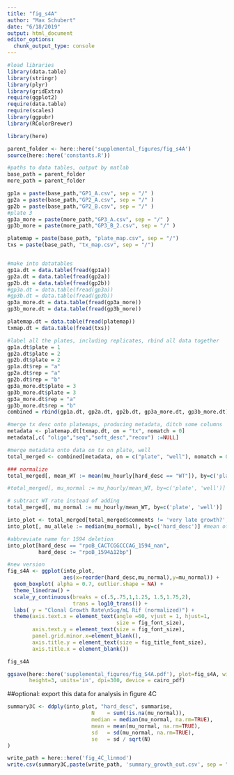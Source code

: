 ```yaml
---
title: "fig_s4A"
author: "Max Schubert"
date: "6/18/2019"
output: html_document
editor_options: 
  chunk_output_type: console
---
```


```r
#load libraries
library(data.table)
library(stringr)
library(plyr)
library(gridExtra)
require(ggplot2)
require(data.table)
require(scales)
library(ggpubr)
library(RColorBrewer)

library(here)

parent_folder <- here::here('supplemental_figures/fig_s4A')
source(here::here('constants.R'))
```

```r

#paths to data tables, output by matlab
base_path = parent_folder
more_path = parent_folder

gp1a = paste(base_path,"GP1_A.csv", sep = "/" )
gp2a = paste(base_path,"GP2_A.csv", sep = "/" )
gp2b = paste(base_path,"GP2_B.csv", sep = "/" )
#plate 3
gp3a_more = paste(more_path,"GP3_A.csv", sep = "/" )
gp3b_more = paste(more_path,"GP3_B_2.csv", sep = "/" )

platemap = paste(base_path, "plate_map.csv", sep = "/")
txs = paste(base_path, "tx_map.csv", sep = "/")


#make into datatables
gp1a.dt = data.table(fread(gp1a))
gp2a.dt = data.table(fread(gp2a))
gp2b.dt = data.table(fread(gp2b))
#gp3a.dt = data.table(fread(gp3a))
#gp3b.dt = data.table(fread(gp3b))
gp3a_more.dt = data.table(fread(gp3a_more))
gp3b_more.dt = data.table(fread(gp3b_more))

platemap.dt = data.table(fread(platemap))
txmap.dt = data.table(fread(txs))

```

```r
#label all the plates, including replicates, rbind all data together
gp1a.dt$plate = 1
gp2a.dt$plate = 2
gp2b.dt$plate = 2
gp1a.dt$rep = "a"
gp2a.dt$rep = "a"
gp2b.dt$rep = "b"
gp3a_more.dt$plate = 3
gp3b_more.dt$plate = 3
gp3a_more.dt$rep = "a"
gp3b_more.dt$rep = "b"
combined = rbind(gp1a.dt, gp2a.dt, gp2b.dt, gp3a_more.dt, gp3b_more.dt)

#merge tx desc onto platemaps, producing metadata, ditch some columns
metadata <- platemap.dt[txmap.dt, on = "tx", nomatch = 0]
metadata[,c( "oligo","seq","soft_desc","recov") :=NULL]

#merge metadata onto data on tx on plate, well
total_merged <- combined[metadata, on = c("plate", "well"), nomatch = 0]

### normalize
total_merged[, mean_WT := mean(mu_hourly[hard_desc == "WT"]), by=c('plate', 'rep')]

#total_merged[, mu_normal := mu_hourly/mean_WT, by=c('plate', 'well')]

# subtract WT rate instead of adding
total_merged[, mu_normal := mu_hourly/mean_WT, by=c('plate', 'well')]

```

```r
into_plot <- total_merged[total_merged$comments != 'very late growth?', ]
into_plot[, mu_allele := median(mu_normal), by=c('hard_desc')] #mean of mu

#abbreviate name for 1594 deletion
into_plot[hard_desc == "rpoB_CACTCGGCCCAG_1594_nan",
          hard_desc := "rpoB_1594∆12bp"]

#new version
fig_s4A <- ggplot(into_plot,
                  aes(x=reorder(hard_desc,mu_normal),y=mu_normal)) +
  geom_boxplot( alpha = 0.7, outlier.shape = NA) +
  theme_linedraw() +
  scale_y_continuous(breaks = c(.5,.75,1,1.25, 1.5,1.75,2),
                     trans = log10_trans()) +
  labs( y = "Clonal Growth Rate\n5ug/mL Rif (normalized)") +
  theme(axis.text.x = element_text(angle =60, vjust = 1, hjust=1,
                                   size = fig_font_size),
        axis.text.y = element_text(size = fig_font_size),
        panel.grid.minor.x=element_blank(),
        axis.title.y = element_text(size = fig_title_font_size),
        axis.title.x = element_blank())

fig_s4A

```
```r
ggsave(here::here('supplemental_figures/fig_S4A.pdf'), plot=fig_s4A, width=4, 
       height=3, units='in', dpi=300, device = cairo_pdf)
```


##optional: export this data for analysis in figure 4C
```r
summary3C <- ddply(into_plot, "hard_desc", summarise,
                           N    = sum(!is.na(mu_normal)),
                           median = median(mu_normal, na.rm=TRUE),
                           mean = mean(mu_normal, na.rm=TRUE),
                           sd   = sd(mu_normal, na.rm=TRUE),
                           se   = sd / sqrt(N)
)

write_path = here::here('fig_4C_linmod')
write.csv(summary3C,paste(write_path, 'summary_growth_out.csv', sep = "/"))

```


